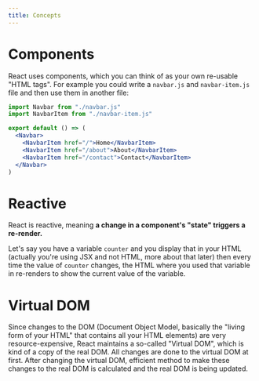 ```yaml
---
title: Concepts
---
```


# Components

React uses components, which you can think of as your own re-usable "HTML tags".
For example you could write a `navbar.js` and `navbar-item.js` file and then use them in another
file:

```jsx
import Navbar from "./navbar.js"
import NavbarItem from "./navbar-item.js"

export default () => (
  <Navbar>
    <NavbarItem href="/">Home</NavbarItem>
    <NavbarItem href="/about">About</NavbarItem>
    <NavbarItem href="/contact">Contact</NavbarItem>
  </Navbar>
)
```

# Reactive

React is reactive, meaning **a change in a component's "state" triggers a re-render.**

Let's say you have a variable `counter` and you display that in your HTML (actually you're using JSX and not HTML, more about
that later) then every time the value of `counter` changes, the HTML where you used that variable in
re-renders to show the current value of the variable.

# Virtual DOM

Since changes to the DOM (Document Object Model, basically the "living form of your HTML" that contains all your HTML elements) are very
resource-expensive, React maintains a so-called "Virtual DOM", which is kind of a copy of the real
DOM. All changes are done to the virtual DOM at first. After changing the virtual DOM,
efficient method to make these changes to the real DOM is calculated and the real DOM is being updated.
